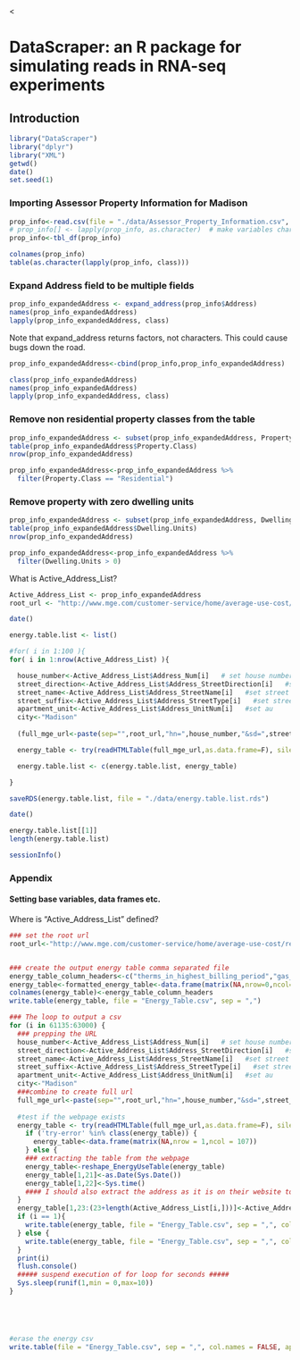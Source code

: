 <<!--
%\VignetteEngine{knitr::knitr}
%\VignetteIndexEntry{Primary DataScraper Vignette}
-->

<link href="http://kevinburke.bitbucket.org/markdowncss/markdown.css" rel="stylesheet"></link>
<link href="http://www.biostat.wisc.edu/~syounkin/markdown_modified.css" rel="stylesheet"></link>

# DataScraper: an R package for simulating reads in RNA-seq experiments

## Introduction

```r
library("DataScraper")
library("dplyr")
library("XML")
getwd()
date()
set.seed(1)
```

### Importing Assessor Property Information for Madison

```r
prop_info<-read.csv(file = "./data/Assessor_Property_Information.csv", header=T, sep = ",", stringsAsFactors = FALSE)
# prop_info[] <- lapply(prop_info, as.character)  # make variables characters, not factors
prop_info<-tbl_df(prop_info)
```

```r
colnames(prop_info)
table(as.character(lapply(prop_info, class)))
```

###  Expand Address field to be multiple fields
```r
prop_info_expandedAddress <- expand_address(prop_info$Address)
names(prop_info_expandedAddress)
lapply(prop_info_expandedAddress, class)
```

Note that expand_address returns factors, not characters.  This could
cause bugs down the road.

```r
prop_info_expandedAddress<-cbind(prop_info,prop_info_expandedAddress)
```

```r
class(prop_info_expandedAddress)
names(prop_info_expandedAddress)
lapply(prop_info_expandedAddress, class)
```

###  Remove non residential property classes from the table


```r
prop_info_expandedAddress <- subset(prop_info_expandedAddress, Property.Class == "Residential")
table(prop_info_expandedAddress$Property.Class)
nrow(prop_info_expandedAddress)
```

```r
prop_info_expandedAddress<-prop_info_expandedAddress %>%
  filter(Property.Class == "Residential")
```

###  Remove  property with zero dwelling units

```r
prop_info_expandedAddress <- subset(prop_info_expandedAddress, Dwelling.Units > 0)
table(prop_info_expandedAddress$Dwelling.Units)
nrow(prop_info_expandedAddress)
```

```r
prop_info_expandedAddress<-prop_info_expandedAddress %>%
  filter(Dwelling.Units > 0)
```

What is Active_Address_List?

```r
Active_Address_List <- prop_info_expandedAddress
root_url <- "http://www.mge.com/customer-service/home/average-use-cost/results.htm?"

date()

energy.table.list <- list()

#for( i in 1:100 ){
for( i in 1:nrow(Active_Address_List) ){

  house_number<-Active_Address_List$Address_Num[i]   # set house number
  street_direction<-Active_Address_List$Address_StreetDirection[i]   #set sd
  street_name<-Active_Address_List$Address_StreetName[i]   #set street name
  street_suffix<-Active_Address_List$Address_StreetType[i]   #set street suffix/Type
  apartment_unit<-Active_Address_List$Address_UnitNum[i]   #set au
  city<-"Madison"
  
  (full_mge_url<-paste(sep="",root_url,"hn=",house_number,"&sd=",street_direction,"&sn=",street_name,"&ss=",street_suffix,"&au=",apartment_unit,"&c=",city))

  energy_table <- try(readHTMLTable(full_mge_url,as.data.frame=F), silent=TRUE)

  energy.table.list <- c(energy.table.list, energy_table)

}

saveRDS(energy.table.list, file = "./data/energy.table.list.rds")

date()

```

```r
energy.table.list[[1]]
length(energy.table.list)
```

```r
sessionInfo()
```

### Appendix
#### Setting base variables, data frames etc.

Where is "Active_Address_List" defined?

```r

### set the root url
root_url<-"http://www.mge.com/customer-service/home/average-use-cost/results.htm?"


### create the output energy table comma separated file
energy_table_column_headers<-c("therms_in_highest_billing_period","gas_cost_in_highest_billing_period","number_days_in_highest_gas_billing_period","therms_in_lowest_billing_period","gas_cost_in_lowest_billing_period","number_days_in_lowest_gas_billing_period","therms_monthly_average","gas_cost_monthly_average","number_days_monthly_average","gas_used_for_heating","kilowatthours_in_highest_billing_period","electric_cost_in_highest_billing_period","number_days_in_highest_electric_billing_period","kilowatthours_in_lowest_billing_period","electric_cost_in_lowest_billing_period","number_days_in_lowest_electric_billing_period","kilowatthours_monthly_average","electric_cost_monthly_average","number_days_monthly_average","electric_used_for_heating","Date_Scraped","Time_Scraped",colnames(Active_Address_List))
energy_table<-formatted_energy_table<-data.frame(matrix(NA,nrow=0,ncol=length(energy_table_column_headers)))
colnames(energy_table)<-energy_table_column_headers
write.table(energy_table, file = "Energy_Table.csv", sep = ",")

### The loop to output a csv
for (i in 61135:63000) {
  ### prepping the URL
  house_number<-Active_Address_List$Address_Num[i]   # set house number
  street_direction<-Active_Address_List$Address_StreetDirection[i]   #set sd
  street_name<-Active_Address_List$Address_StreetName[i]   #set street name
  street_suffix<-Active_Address_List$Address_StreetType[i]   #set street suffix/Type
  apartment_unit<-Active_Address_List$Address_UnitNum[i]   #set au
  city<-"Madison"
  ###combine to create full url
  full_mge_url<-paste(sep="",root_url,"hn=",house_number,"&sd=",street_direction,"&sn=",street_name,"&ss=",street_suffix,"&au=",apartment_unit,"&c=",city)
  
  #test if the webpage exists
  energy_table <- try(readHTMLTable(full_mge_url,as.data.frame=F), silent=TRUE) 
    if ('try-error' %in% class(energy_table)) {
      energy_table<-data.frame(matrix(NA,nrow = 1,ncol = 107))
    } else {
    ### extracting the table from the webpage
    energy_table<-reshape_EnergyUseTable(energy_table)
    energy_table[1,21]<-as.Date(Sys.Date())
    energy_table[1,22]<-Sys.time()
    #### I should also extract the address as it is on their website to check if it is the same as the address I entered.
  }
  energy_table[1,23:(23+length(Active_Address_List[i,]))]<-Active_Address_List[i,]
  if (i == 1){
    write.table(energy_table, file = "Energy_Table.csv", sep = ",", col.names = FALSE, append=FALSE,row.names = F)
  } else {
    write.table(energy_table, file = "Energy_Table.csv", sep = ",", col.names = FALSE, append=TRUE,row.names = F)
  }
  print(i)
  flush.console()
  ##### suspend execution of for loop for seconds #####
  Sys.sleep(runif(1,min = 0,max=10))
}





#erase the energy csv
write.table(file = "Energy_Table.csv", sep = ",", col.names = FALSE, append=FALSE,row.names = F)
```
